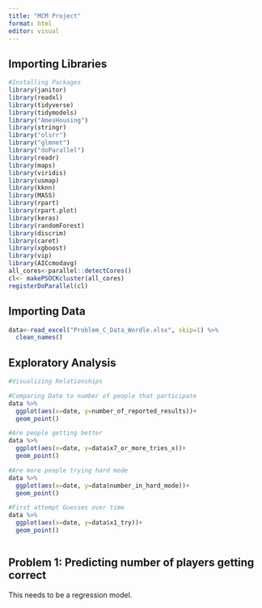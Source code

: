 ```yaml
---
title: "MCM Project"
format: html
editor: visual
---
```


## Importing Libraries

```r
#Installing Packages
library(janitor)
library(readxl)
library(tidyverse)
library(tidymodels)
library("AmesHousing")
library(stringr)
library("olsrr")
library("glmnet")
library("doParallel")
library(readr)
library(maps)
library(viridis)
library(usmap)
library(kknn)
library(MASS)
library(rpart)
library(rpart.plot)
library(keras)
library(randomForest)
library(discrim)
library(caret)
library(xgboost)
library(vip)
library(AICcmodavg)
all_cores<-parallel::detectCores()
cl<- makePSOCKcluster(all_cores)
registerDoParallel(cl)
```

## Importing Data

```r
data<-read_excel("Problem_C_Data_Wordle.xlsx", skip=1) %>% 
  clean_names()
```

## Exploratory Analysis

```r
#Visualizing Relationships

#Comparing Date to number of people that participate
data %>% 
  ggplot(aes(x=date, y=number_of_reported_results))+
  geom_point()

#Are people getting better
data %>% 
  ggplot(aes(x=date, y=data$x7_or_more_tries_x))+
  geom_point()

#Are more people trying hard mode
data %>% 
  ggplot(aes(x=date, y=data$number_in_hard_mode))+
  geom_point()

#First attempt Guesses over time
data %>% 
  ggplot(aes(x=date, y=data$x1_try))+
  geom_point()



```

## Problem 1: Predicting number of players getting correct

This needs to be a regression model.
